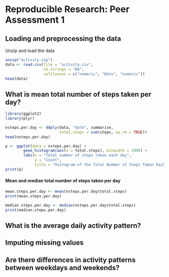 # Reproducible Research: Peer Assessment 1


## Loading and preprocessing the data

Unzip and load the data
```r
unzip("activity.zip")
data <- read.csv(file = "activity.csv",
                 na.strings = "NA",
                 colClasses = c("numeric", "Date", "numeric"))
head(data)
```


## What is mean total number of steps taken per day?
```r
library(ggplot2)
library(plyr)

nsteps.per.day <- ddply(data, "date", summarise, 
                        total.steps = sum(steps, na.rm = TRUE))
head(nsteps.per.day)

p <- ggplot(data = nsteps.per.day) +
        geom_histogram(aes(x = total.steps), binwidth = 2000) +
        labs(x = "Total number of steps taken each day",
             y = "Count",
             title = "Histogram of the Total Number of Steps Taken Each Day")   
print(p)
```

#### Mean and median total number of steps taken per day

```r
mean.steps.per.day <- mean(nsteps.per.day$total.steps)
print(mean.steps.per.day)

median.steps.per.day <- median(nsteps.per.day$total.steps)
print(median.steps.per.day)
```




## What is the average daily activity pattern?



## Imputing missing values



## Are there differences in activity patterns between weekdays and weekends?
